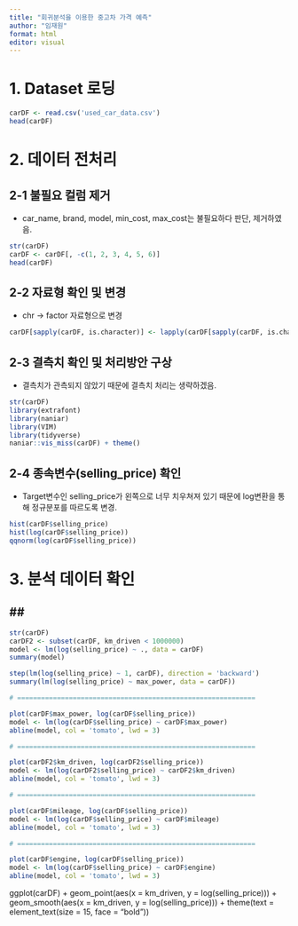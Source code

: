 ```yaml
---
title: "회귀분석을 이용한 중고차 가격 예측"
author: "임재원"
format: html
editor: visual
---
```


# 1. Dataset 로딩

```r
carDF <- read.csv('used_car_data.csv')
head(carDF)
```

# 2. 데이터 전처리

## 2-1 불필요 컬럼 제거
- car_name, brand, model, min_cost, max_cost는 불필요하다 판단, 제거하였음.
```r
str(carDF)
carDF <- carDF[, -c(1, 2, 3, 4, 5, 6)]
head(carDF)
```

## 2-2 자료형 확인 및 변경
- chr -> factor 자료형으로 변경

```r
carDF[sapply(carDF, is.character)] <- lapply(carDF[sapply(carDF, is.character)], as.factor)
```

## 2-3 결측치 확인 및 처리방안 구상
- 결측치가 관측되지 않았기 때문에 결측치 처리는 생략하겠음.

```r
str(carDF)
library(extrafont)
library(naniar)
library(VIM)
library(tidyverse)
naniar::vis_miss(carDF) + theme()
```

## 2-4 종속변수(selling_price) 확인
- Target변수인 selling_price가 왼쪽으로 너무 치우쳐져 있기 때문에 log변환을 통해 정규분포를 따르도록 변경.

```r
hist(carDF$selling_price)
hist(log(carDF$selling_price))
qqnorm(log(carDF$selling_price))
```

# 3. 분석 데이터 확인
## 
- 

```r
str(carDF)
carDF2 <- subset(carDF, km_driven < 1000000)
model <- lm(log(selling_price) ~ ., data = carDF)
summary(model)

step(lm(log(selling_price) ~ 1, carDF), direction = 'backward')
summary(lm(log(selling_price) ~ max_power, data = carDF))

# ============================================================

plot(carDF$max_power, log(carDF$selling_price))
model <- lm(log(carDF$selling_price) ~ carDF$max_power)
abline(model, col = 'tomato', lwd = 3)

# ============================================================

plot(carDF2$km_driven, log(carDF2$selling_price))
model <- lm(log(carDF2$selling_price) ~ carDF2$km_driven)
abline(model, col = 'tomato', lwd = 3)

# ============================================================

plot(carDF$mileage, log(carDF$selling_price))
model <- lm(log(carDF$selling_price) ~ carDF$mileage)
abline(model, col = 'tomato', lwd = 3)

# ============================================================

plot(carDF$engine, log(carDF$selling_price))
model <- lm(log(carDF$selling_price) ~ carDF$engine)
abline(model, col = 'tomato', lwd = 3)

```




ggplot(carDF) +
    geom_point(aes(x = km_driven, y = log(selling_price))) +
    geom_smooth(aes(x = km_driven, y = log(selling_price))) + 
    theme(text = element_text(size = 15, face = "bold"))